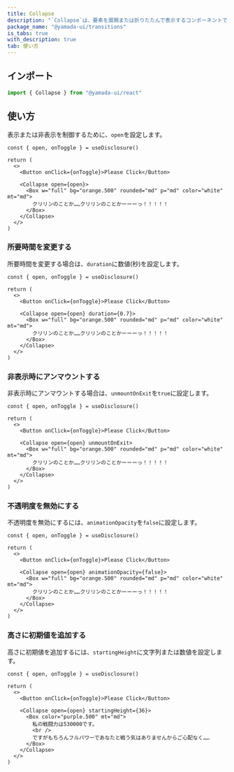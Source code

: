 ```yaml
---
title: Collapse
description: "`Collapse`は、要素を展開または折りたたんで表示するコンポーネントです。"
package_name: "@yamada-ui/transitions"
is_tabs: true
with_description: true
tab: 使い方
---
```


## インポート

```ts
import { Collapse } from "@yamada-ui/react"
```

## 使い方

表示または非表示を制御するために、`open`を設定します。

```tsx functional=true
const { open, onToggle } = useDisclosure()

return (
  <>
    <Button onClick={onToggle}>Please Click</Button>

    <Collapse open={open}>
      <Box w="full" bg="orange.500" rounded="md" p="md" color="white" mt="md">
        クリリンのことか……クリリンのことかーーーっ！！！！！
      </Box>
    </Collapse>
  </>
)
```

### 所要時間を変更する

所要時間を変更する場合は、`duration`に数値(秒)を設定します。

```tsx functional=true
const { open, onToggle } = useDisclosure()

return (
  <>
    <Button onClick={onToggle}>Please Click</Button>

    <Collapse open={open} duration={0.7}>
      <Box w="full" bg="orange.500" rounded="md" p="md" color="white" mt="md">
        クリリンのことか……クリリンのことかーーーっ！！！！！
      </Box>
    </Collapse>
  </>
)
```

### 非表示時にアンマウントする

非表示時にアンマウントする場合は、`unmountOnExit`を`true`に設定します。

```tsx functional=true
const { open, onToggle } = useDisclosure()

return (
  <>
    <Button onClick={onToggle}>Please Click</Button>

    <Collapse open={open} unmountOnExit>
      <Box w="full" bg="orange.500" rounded="md" p="md" color="white" mt="md">
        クリリンのことか……クリリンのことかーーーっ！！！！！
      </Box>
    </Collapse>
  </>
)
```

### 不透明度を無効にする

不透明度を無効にするには、`animationOpacity`を`false`に設定します。

```tsx functional=true
const { open, onToggle } = useDisclosure()

return (
  <>
    <Button onClick={onToggle}>Please Click</Button>

    <Collapse open={open} animationOpacity={false}>
      <Box w="full" bg="orange.500" rounded="md" p="md" color="white" mt="md">
        クリリンのことか……クリリンのことかーーーっ！！！！！
      </Box>
    </Collapse>
  </>
)
```

### 高さに初期値を追加する

高さに初期値を追加するには、`startingHeight`に文字列または数値を設定します。

```tsx functional=true
const { open, onToggle } = useDisclosure()

return (
  <>
    <Button onClick={onToggle}>Please Click</Button>

    <Collapse open={open} startingHeight={36}>
      <Box color="purple.500" mt="md">
        私の戦闘力は530000です。
        <br />
        ですがもちろんフルパワーであなたと戦う気はありませんからご心配なく……
      </Box>
    </Collapse>
  </>
)
```
